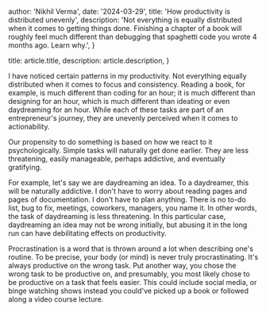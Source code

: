 
  author: 'Nikhil Verma',
  date: '2024-03-29',
  title: 'How productivity is distributed unevenly',
  description:
    'Not everything is equally distributed when it comes to getting things done. Finishing a chapter of a book will roughly feel much different than debugging that spaghetti code you wrote 4 months ago. Learn why.',
}

  title: article.title,
  description: article.description,
}


I have noticed certain patterns in my productivity. Not everything equally distributed when it comes to focus and consistency. Reading a book, for example, is much different than coding for an hour; it is much different than designing for an hour, which is much different than ideating or even daydreaming for an hour. While each of these tasks are part of an entrepreneur's journey, they are unevenly perceived when it comes to actionability.

Our propensity to do something is based on how we react to it psychologically. Simple tasks will naturally get done earlier. They are less threatening, easily manageable, perhaps addictive, and eventually gratifying.

For example, let's say we are daydreaming an idea. To a daydreamer, this will be naturally addictive. I don't have to worry about reading pages and pages of documentation. I don't have to plan anything. There is no to-do list, bug to fix, meetings, coworkers, managers, you name it. In other words, the task of daydreaming is less threatening. In this particular case, daydreaming an idea may not be wrong initially, but abusing it in the long run can have debilitating effects on productivity.

Procrastination is a word that is thrown around a lot when describing one's routine. To be precise, your body (or mind) is never truly procrastinating. It's always productive on the wrong task. Put another way, you chose the wrong task to be productive on, and presumably, you most likely chose to be productive on a task that feels easier. This could include social media, or binge watching shows instead you could've picked up a book or followed along a video course lecture.
